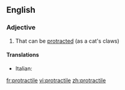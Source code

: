 ==English==

===Adjective===
{{en-adj}}

# That can be [[protract]]ed (as a cat's claws)

====Translations====
{{trans-top|that can be protracted}}
* Italian: {{t-|it|protrattile}}
{{trans-mid}}
{{trans-bottom}}

[[fr:protractile]]
[[vi:protractile]]
[[zh:protractile]]